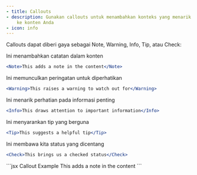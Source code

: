 ```yaml
---
- title: Callouts
- description: Gunakan callouts untuk menambahkan konteks yang menarik perhatian
    ke konten Anda
- icon: info
---
```


Callouts dapat diberi gaya sebagai Note, Warning, Info, Tip, atau Check:

<Note>Ini menambahkan catatan dalam konten</Note>

```jsx
<Note>This adds a note in the content</Note>
```

<Warning>Ini memunculkan peringatan untuk diperhatikan</Warning>

```jsx
<Warning>This raises a warning to watch out for</Warning>
```

<Info>Ini menarik perhatian pada informasi penting</Info>

```jsx
<Info>This draws attention to important information</Info>
```

<Tip>Ini menyarankan tip yang berguna</Tip>

```jsx
<Tip>This suggests a helpful tip</Tip>
```

<Check>Ini membawa kita status yang dicentang</Check>

```jsx
<Check>This brings us a checked status</Check>
```

<RequestExample>
  ```jsx Callout Example
  <Note>This adds a note in the content</Note>
  ```
</RequestExample>
